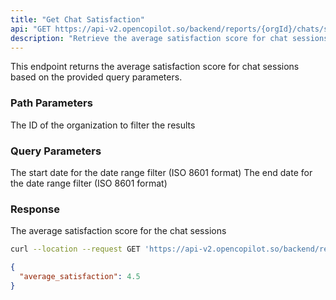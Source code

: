 ```yaml
---
title: "Get Chat Satisfaction"
api: "GET https://api-v2.opencopilot.so/backend/reports/{orgId}/chats/satisfaction"
description: "Retrieve the average satisfaction score for chat sessions"
---
```


This endpoint returns the average satisfaction score for chat sessions based on the provided query parameters.

### Path Parameters

<ParamField path="orgId" type="string" required>
  The ID of the organization to filter the results
</ParamField>

### Query Parameters

<ParamField query="startDate" type="string" format="date-time">
  The start date for the date range filter (ISO 8601 format)
</ParamField>

<ParamField query="endDate" type="string" format="date-time">
  The end date for the date range filter (ISO 8601 format)
</ParamField>

### Response

<ResponseField name="average_satisfaction" type="number">
  The average satisfaction score for the chat sessions
</ResponseField>

<RequestExample>

```bash Example Request
curl --location --request GET 'https://api-v2.opencopilot.so/backend/reports/chats/satisfaction?startDate=2023-01-01T00:00:00Z&endDate=2023-12-31T23:59:59Z'
```

</RequestExample>

<ResponseExample>

```json Response
{
  "average_satisfaction": 4.5
}
```

</ResponseExample>